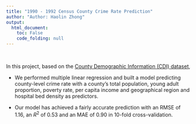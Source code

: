 ```yaml
---
title: "1990 - 1992 Census County Crime Rate Prediction"
author: "Author: Haolin Zhong"
output:
  html_document:
    toc: False
    code_folding: null
---
```


&nbsp;

In this project, based on the [County Demographic Information (CDI) dataset](https://github.com/HaolinZhong/CountyCRMPrediction/blob/main/data/cdi.csv),

  - We performed multiple linear regression and built a model predicting county-level crime rate with a county's total population, young adult proportion, poverty rate, per capita income and geographical region and hospital bed density as predictors. 
  
  - Our model has achieved a fairly accurate prediction with an RMSE of 1.16, an $R^2$ of 0.53 and an MAE of 0.90 in 10-fold cross-validation. 
  
  



